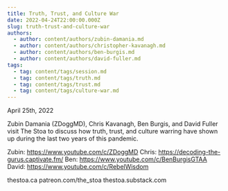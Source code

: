 ```yaml
---
title: Truth, Trust, and Culture War
date: 2022-04-24T22:00:00.000Z
slug: truth-trust-and-culture-war
authors:
  - author: content/authors/zubin-damania.md
  - author: content/authors/christopher-kavanagh.md
  - author: content/authors/ben-burgis.md
  - author: content/authors/david-fuller.md
tags:
  - tag: content/tags/session.md
  - tag: content/tags/truth.md
  - tag: content/tags/trust.md
  - tag: content/tags/culture-war.md
---
```


April 25th, 2022

Zubin Damania (ZDoggMD), Chris Kavanagh, Ben Burgis, and David Fuller visit The Stoa to discuss how truth, trust, and culture warring have shown up during the last two years of this pandemic.

Zubin: https://www.youtube.com/c/ZDoggMD
Chris: https://decoding-the-gurus.captivate.fm/
Ben: https://www.youtube.com/c/BenBurgisGTAA
David: https://www.youtube.com/c/RebelWisdom

thestoa.ca
patreon.com/the_stoa
thestoa.substack.com
